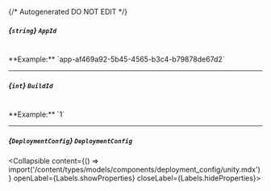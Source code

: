 {/* Autogenerated DO NOT EDIT  */}

##### *{`string`}* `AppId`
<br/>
**Example:** `app-af469a92-5b45-4565-b3c4-b79878de67d2`

---
##### *{`int`}* `BuildId`
<br/>
**Example:** `1`

---
##### *{`DeploymentConfig`}* `DeploymentConfig`
<Collapsible content={() => import('/content/types/models/components/deployment_config/unity.mdx')} openLabel={Labels.showProperties} closeLabel={Labels.hideProperties}>
</Collapsible>


